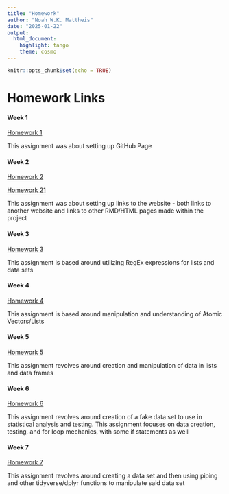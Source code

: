 ```yaml
---
title: "Homework"
author: "Noah W.K. Mattheis"
date: "2025-01-22"
output: 
  html_document: 
    highlight: tango
    theme: cosmo
---
```


```r
knitr::opts_chunk$set(echo = TRUE)
```


# Homework Links


#### Week 1
[Homework 1](https://github.com/NoahMattheis)

This assignment was about setting up GitHub Page


#### Week 2
[Homework 2](https://noahmattheis.github.io/MattheisBIOL6100/index.html)

[Homework 21](Homework2.html)

This assignment was about setting up links to the website - both links to another website and links to other RMD/HTML pages made within the project

#### Week 3
[Homework 3](Homework3.html)

This assignment is based around utilizing RegEx expressions for lists and data sets

#### Week 4
[Homework 4](Homework4.html)

This assignment is based around manipulation and understanding of Atomic Vectors/Lists

#### Week 5
[Homework 5](Homework5.html)

This assignment revolves around creation and manipulation of data in lists and data frames

#### Week 6
[Homework 6](Homework6.html)

This assignment revolves around creation of a fake data set to use in statistical analysis and testing. This assignment focuses on data creation, testing, and for loop mechanics, with some if statements as well

#### Week 7
[Homework 7](Homework7.html)

This assignment revolves around creating a data set and then using piping and other tidyverse/dplyr functions to manipulate said data set
